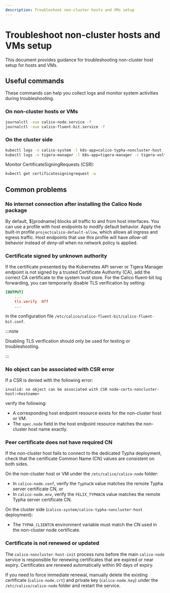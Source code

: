 ```yaml
---
description: Troubleshoot non-cluster hosts and VMs setup
---
```


# Troubleshoot non-cluster hosts and VMs setup

This document provides guidance for troubleshooting non-cluster host setup for hosts and VMs.

## Useful commands

These commands can help you collect logs and monitor system activities during troubleshooting.

### On non-cluster hosts or VMs

```bash
journalctl -xue calico-node.service -f
journalctl -xue calico-fluent-bit.service -f
```

### On the cluster side

```bash
kubectl logs -n calico-system -l k8s-app=calico-typha-noncluster-host
kubectl logs -n tigera-manager -l k8s-app=tigera-manager -c tigera-voltron
```

Monitor CertificateSigningRequests (CSR):

```bash
kubectl get certificatesigningrequest -w
```

## Common problems

### No internet connection after installing the Calico Node package

By default, $[prodname] blocks all traffic to and from host interfaces. You can use a profile with host endpoints to modify default behavior. Apply the built-in profile `projectcalico-default-allow`, which allows all ingress and egress traffic. Host endpoints that use this profile will have *allow-all* behavior instead of *deny-all* when no network policy is applied.

### Certificate signed by unknown authority

If the certificate presented by the Kubernetes API server or Tigera Manager endpoint is not signed by a trusted Certificate Authority (CA), add the correct CA certificate to the system trust store. For the Calico fluent-bit log forwarding, you can temporarily disable TLS verification by setting:

```conf
[OUTPUT]
    ...
    tls.verify  Off
    ...
```

in the configuration file `/etc/calico/calico-fluent-bit/calico-fluent-bit.conf`.

:::note

Disabling TLS verification should only be used for testing or troubleshooting.

:::

### No object can be associated with CSR error

If a CSR is denied with the following error:

```text
invalid: no object can be associated with CSR node-certs-noncluster-host:<hostname>
```

verify the following:

* A corresponding host endpoint resource exists for the non-cluster host or VM.
* The `spec.node` field in the host endpoint resource matches the non-cluster host name exactly.

### Peer certificate does not have required CN

If the non-cluster host fails to connect to the dedicated Typha deployment, check that the certificate Common Name (CN) values are consistent on both sides.

On the non-cluster host or VM under the `/etc/calico/calico-node` folder:

* In `calico-node.conf`, verify the `TyphaCN` value matches the remote Typha server certificate CN, or
* In `calico-node.env`, verify the `FELIX_TYPHACN` value matches the remote Typha server certificate CN.

On the cluster side (`calico-system/calico-typha-noncluster-host` deployment):

* The `TYPHA_CLIENTCN` environment variable must match the CN used in the non-cluster node certificate.

### Certificate is not renewed or updated

The `calico-noncluster-host-init` process runs before the main `calico-node` service is responsible for renewing certificates that are expired or near expiry. Certificates are renewed automatically within 90 days of expiry.

If you need to force immediate renewal, manually delete the existing certificate (`calico-node.crt`) and private key (`calico-node.key`) under the `/etc/calico/calico-node` folder and restart the service.
